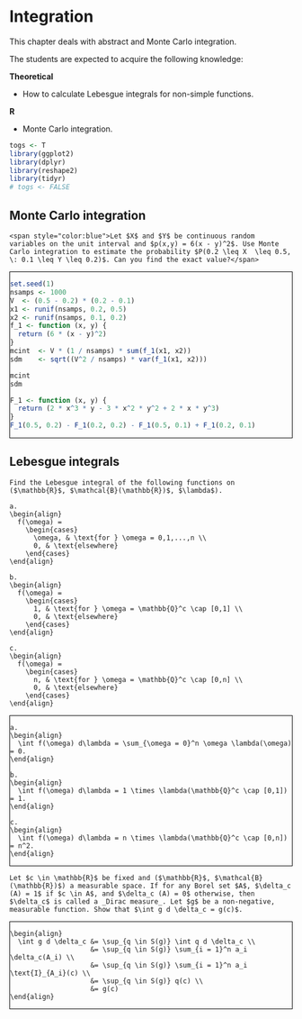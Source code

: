 # Integration {#integ}

This chapter deals with abstract and Monte Carlo integration.

The students are expected to acquire the following knowledge:

**Theoretical**

- How to calculate Lebesgue integrals for non-simple functions.

**R**

- Monte Carlo integration.


<style>
.fold-btn { 
  float: right; 
  margin: 5px 5px 0 0;
}
.fold { 
  border: 1px solid black;
  min-height: 40px;
}
</style>

<script type="text/javascript">
$(document).ready(function() {
  $folds = $(".fold");
  $folds.wrapInner("<div class=\"fold-blck\">"); // wrap a div container around content
  $folds.prepend("<button class=\"fold-btn\">Unfold</button>");  // add a button
  $(".fold-blck").toggle();  // fold all blocks
  $(".fold-btn").on("click", function() {  // add onClick event
    $(this).text($(this).text() === "Fold" ? "Unfold" : "Fold");  // if the text equals "Fold", change it to "Unfold"or else to "Fold" 
    $(this).next(".fold-blck").toggle("linear");  // "swing" is the default easing function. This can be further customized in its speed or the overall animation itself.
  })
});
</script>


```r
togs <- T
library(ggplot2)
library(dplyr)
library(reshape2)
library(tidyr)
# togs <- FALSE
```

## Monte Carlo integration
```exercise
<span style="color:blue">Let $X$ and $Y$ be continuous random variables on the unit interval and $p(x,y) = 6(x - y)^2$. Use Monte Carlo integration to estimate the probability $P(0.2 \leq X  \leq 0.5, \: 0.1 \leq Y \leq 0.2)$. Can you find the exact value?</span>
```

<div class="fold">
```r
set.seed(1)
nsamps <- 1000
V  <- (0.5 - 0.2) * (0.2 - 0.1)
x1 <- runif(nsamps, 0.2, 0.5)
x2 <- runif(nsamps, 0.1, 0.2)
f_1 <- function (x, y) {
  return (6 * (x - y)^2)
}
mcint  <- V * (1 / nsamps) * sum(f_1(x1, x2))
sdm    <- sqrt((V^2 / nsamps) * var(f_1(x1, x2)))

mcint
sdm

F_1 <- function (x, y) {
  return (2 * x^3 * y - 3 * x^2 * y^2 + 2 * x * y^3)
}
F_1(0.5, 0.2) - F_1(0.2, 0.2) - F_1(0.5, 0.1) + F_1(0.2, 0.1)
```
</div>

## Lebesgue integrals
```exercise
Find the Lebesgue integral of the following functions on ($\mathbb{R}$, $\mathcal{B}(\mathbb{R})$, $\lambda$).

a.
\begin{align}
  f(\omega) = 
    \begin{cases}
      \omega, & \text{for } \omega = 0,1,...,n \\
      0, & \text{elsewhere}
    \end{cases}
\end{align}
  
b.
\begin{align}
  f(\omega) = 
    \begin{cases}
      1, & \text{for } \omega = \mathbb{Q}^c \cap [0,1] \\
      0, & \text{elsewhere}
    \end{cases}
\end{align}
  
c.
\begin{align}
  f(\omega) = 
    \begin{cases}
      n, & \text{for } \omega = \mathbb{Q}^c \cap [0,n] \\
      0, & \text{elsewhere}
    \end{cases}
\end{align}
```

<div class="fold">
```solution


a.
\begin{align}
  \int f(\omega) d\lambda = \sum_{\omega = 0}^n \omega \lambda(\omega) = 0.
\end{align}

b.
\begin{align}
  \int f(\omega) d\lambda = 1 \times \lambda(\mathbb{Q}^c \cap [0,1]) = 1.
\end{align}

c.
\begin{align}
  \int f(\omega) d\lambda = n \times \lambda(\mathbb{Q}^c \cap [0,n]) = n^2.
\end{align}
```
</div>


```exercise
Let $c \in \mathbb{R}$ be fixed and ($\mathbb{R}$, $\mathcal{B}(\mathbb{R})$) a measurable space. If for any Borel set $A$, $\delta_c (A) = 1$ if $c \in A$, and $\delta_c (A) = 0$ otherwise, then $\delta_c$ is called a _Dirac measure_. Let $g$ be a non-negative, measurable function. Show that $\int g d \delta_c = g(c)$.
```

<div class="fold">
```solution
\begin{align}
  \int g d \delta_c &= \sup_{q \in S(g)} \int q d \delta_c \\
                    &= \sup_{q \in S(g)} \sum_{i = 1}^n a_i \delta_c(A_i) \\
                    &= \sup_{q \in S(g)} \sum_{i = 1}^n a_i \text{I}_{A_i}(c) \\
                    &= \sup_{q \in S(g)} q(c) \\
                    &= g(c)
\end{align}
```
</div>

